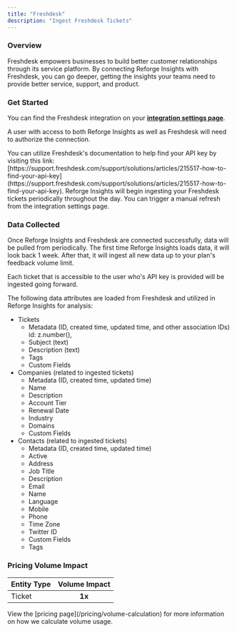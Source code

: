 ```yaml
---
title: "Freshdesk"
description: "Ingest Freshdesk Tickets"
---
```


### Overview

Freshdesk empowers businesses to build better customer relationships through its service platform. By connecting Reforge Insights with Freshdesk, you can go deeper, getting the insights your teams need to provide better service, support, and product.

### Get Started

You can find the Freshdesk integration on your **[integration settings page](https://insights.reforge.com/w/default/settings/integrations/freshdesk)**.

A user with access to both Reforge Insights as well as Freshdesk will need to authorize the connection.

<Steps>
  <Step title='Go to "Settings"' />
  <Step title='Click "Integrations" in the navigation menu' />
  <Step title='Click "Freshdesk"' />
  <Step title='Enter your subdomain, e.g. if your Freshdesk domain is "mycompany.freshdesk.com", enter "mycompany"' />
  <Step title="Enter your API key, which can be found in your Freshdesk account settings">
    You can utilize Freshdesk's documentation to help find your API key by
    visiting this link:
    [https://support.freshdesk.com/support/solutions/articles/215517-how-to-find-your-api-key](https://support.freshdesk.com/support/solutions/articles/215517-how-to-find-your-api-key).
  </Step>
  <Step title="Once confirmed, you are complete.">
    Reforge Insights will begin ingesting your Freshdesk tickets periodically
    throughout the day. You can trigger a manual refresh from the integration
    settings page.
  </Step>
</Steps>

### Data Collected

Once Reforge Insights and Freshdesk are connected successfully, data will be pulled from periodically. The first time Reforge Insights loads data, it will look back 1 week. After that, it will ingest all new data up to your plan's feedback volume limit.

Each ticket that is accessible to the user who's API key is provided will be ingested going forward.

The following data attributes are loaded from Freshdesk and utilized in Reforge Insights for analysis:

- Tickets
  - Metadata (ID, created time, updated time, and other association IDs)
    id: z.number(),
  - Subject (text)
  - Description (text)
  - Tags
  - Custom Fields
- Companies (related to ingested tickets)
  - Metadata (ID, created time, updated time)
  - Name
  - Description
  - Account Tier
  - Renewal Date
  - Industry
  - Domains
  - Custom Fields
- Contacts (related to ingested tickets)
  - Metadata (ID, created time, updated time)
  - Active
  - Address
  - Job Title
  - Description
  - Email
  - Name
  - Language
  - Mobile
  - Phone
  - Time Zone
  - Twitter ID
  - Custom Fields
  - Tags

### Pricing Volume Impact

| Entity Type | Volume Impact |
| :---------- | :-----------: |
| Ticket      |    **1x**     |

<Info>
  View the [pricing page](/pricing/volume-calculation) for more information on
  how we calculate volume usage.
</Info>

